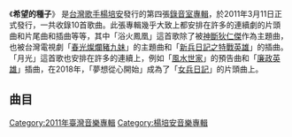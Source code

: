 {{Infobox Album
| Name  = 希望的種子
| Type  = 專輯
| Cover  = 
| Artist  = [[楊培安|楊培安]]
| Released   = 2011年3月11日
| Recorded  = 2010
| Genre = [[華語流行音樂|華語流行音樂]]
| Length = 41:34 
| Label = [[擎天娛樂|擎天娛樂]]
| Producer = 
| Last album = [[抒‧情|抒‧情]]<br/><small>2009年</small>
| This album = '''希望的種子'''<br/><small>2011年</small>
| Next album = [[Those_years|Those years]]<br/><small>2011年</small>
}}
《'''希望的種子'''》 是[[台灣|台灣]][[歌手|歌手]][[楊培安|楊培安]]發行的第四張[[錄音室專輯|錄音室專輯]]，於2011年3月11日正式發行，一共收錄10首歌曲。此張專輯幾乎大致上都安排在許多的連續劇的片頭曲和片尾曲和插曲等等，其中「浴火鳳凰」這首歌除了被[[神探狄仁傑|神斷狄仁傑]]作為主題曲，也被台灣電視劇「[[春光燦爛豬九妹|春光燦爛豬九妹]]」的主題曲和「[[新兵日記之特戰英雄|新兵日記之特戰英雄]]」的插曲。「月光」這首歌也安排在許多的連續上，例如「[[風水世家|風水世家]]」的預告曲和「[[廉政英雄|廉政英雄]]」插曲，在2018年，「夢想從心開始」成為了「[[女兵日記|女兵日記]]」的片頭曲上。

==曲目==
{{Tracklist
| title1 = 夢想從心開始 (Black Widow)
| music1 = [[陳國華_(音樂人)|陳國華]]
| lyrics1 = [[劉虞瑞|劉虞瑞]]
| arranger1 = [[陳國華_(音樂人)|陳國華]]
| longnote1 = 第四主打<br />（《[[中華職棒|中華職棒]]》主題曲）<br>（[[TVBS歡樂台|TVBS歡樂台]]《[[女兵日記|女兵日記]]》片頭曲）<br>（[[民視|民視]]《[[新兵日記之特戰英雄|新兵日記之特戰英雄]]》插曲）<br>（[[民視|民視]]《[[廉政英雄|廉政英雄]]》插曲）<br>（[[TVBS歡樂台|TVBS歡樂台]]《[[女力報到|女力報到]]》片頭曲）
| length1 = 

| title2 = 浴火鳳凰 
| music2 = [[化學猴子|化學猴子]]
| lyrics2 = [[化學猴子|化學猴子]]
| arranger2 = [[化學猴子|化學猴子]]
| longnote2 = feat:[[化學猴子|化學猴子]]<br>首波主打<br>（[[台視|台視]]《[[神探狄仁傑|神探狄仁傑]]》片頭曲）<br>（[[台視|台視]]《[[春光燦爛豬九妹|春光燦爛豬九妹]]》片頭曲）<br>（[[民視|民視]]《[[新兵日記之特戰英雄|新兵日記之特戰英雄]]》插曲）<br>（[[民視|民視]]《[[廉政英雄|廉政英雄]]》插曲）
| length2 = 

| title3 = 月光
| music3 = [[陳國華_(音樂人)|陳國華]]
| lyrics3 = [[陳國華_(音樂人)|陳國華]]
| arranger3 = [[陳國華_(音樂人)|陳國華]]
|longnote3 = 第三主打<br>（[[民視|民視]]《[[愛讓我們在一起|愛讓我們在一起]]》片尾曲）<br>（[[民視|民視]]《[[新兵日記之特戰英雄|新兵日記之特戰英雄]]》插曲）<br>（[[民視|民視]]《[[廉政英雄|廉政英雄]]》插曲）<br>（[[民視|民視]]《[[風水世家|風水世家]]》預告曲）<br>（[[民視|民視]]《[[春花望露|春花望露]]》插曲）
| length3 = 

| title4 = 彩虹的盡頭
| music4 = [[楊培安|楊培安]]
| lyrics4 = [[楊培安|楊培安]]
| arranger4 = [[楊培安|楊培安]]
|longnote4 = 第二主打<br>（[[華視|華視]]《[[飛行少年|飛行少年]]》片頭曲）<br>（[[民視|民視]]《[[新兵日記之特戰英雄|新兵日記之特戰英雄]]》插曲）<br>（[[民視|民視]]《[[廉政英雄|廉政英雄]]》插曲）<br>大陸康師傅綠茶2011廣告曲
| length4 = 

| title5 = I'm Fine
| music5 = [[陳國華_(音樂人)|陳國華]]、[[陳建瑋|陳建瑋]]
| lyrics5 = [[吳昕徹|吳昕徹]]
| arranger5 = [[劉文仁|劉文仁]]
|longnote5 = （[[民視|民視]]《[[新兵日記之特戰英雄|新兵日記之特戰英雄]]》插曲）<br>（[[華視|華視]]《[[飛行少年|飛行少年]]》插曲）
| length5 = 

| title6 = 就是要你管
| music6 = [[陳國華_(音樂人)|陳國華]]
| lyrics6 = [[楊培安|楊培安]]
| arranger6 = [[陳國華_(音樂人)|陳國華]]
|longnote6 =  嘉義市2011國際管樂節主題曲
| length6 = 

| title7 = 愛的奇蹟
| music7 = [[無言|無言]]
| lyrics7 = [[劉虞瑞|劉虞瑞]]
| arranger7 = [[莫科俊|莫科俊]]
|longnote7 = 第六主打<br>（[[民視|民視]]《[[廉政英雄|廉政英雄]]》插曲）<br>（[[中視|中視]]《[[喬家大院|喬家大院]]》片尾曲）<br>（[[中視|中視]]《[[古今大戰秦俑情|古今大戰秦俑情]]》片頭曲）<br>（[[民視|民視]]《[[風水世家|風水世家]]》插曲）
| length7 = 

| title8 = 沒有不可能的事
| music8 = [[翁孝良|翁孝良]]
| lyrics8 = [[陳家麗|陳家麗]]
| arranger8 = [[陳國華_(音樂人)|陳國華]]
|longnote8 = （[[民視|民視]]《[[新兵日記之特戰英雄|新兵日記之特戰英雄]]》插曲）
| length8 = 

| title9 = 感謝有你
| music9 = [[楊培安|楊培安]]
| lyrics9 = [[楊培安|楊培安]]
| arranger9 = [[蔡科俊|蔡科俊]]
|longnote9 = [[民視|民視]]《[[新兵日記之特戰英雄|新兵日記之特戰英雄]]》<br>[[民視|民視]]《[[廉政英雄|廉政英雄]]》插曲
| length9 = 

| title10 = 希望的種子
| music10 = [[陳國華_(音樂人)|陳國華]]
| lyrics10 = [[陳國華_(音樂人)|陳國華]]
| arranger10 = [[陳國華_(音樂人)|陳國華]]
|longnote10 =第五主打 <br>（[[中視|中視]]《[[喬家大院|喬家大院]]》片頭曲）<br>（[[華視|華視]]《[[飛行少年|飛行少年]]》插曲）
| length10 = 

| total_length = 41:34
}}

[[Category:2011年臺灣音樂專輯|Category:2011年臺灣音樂專輯]]
[[Category:楊培安音樂專輯|Category:楊培安音樂專輯]]